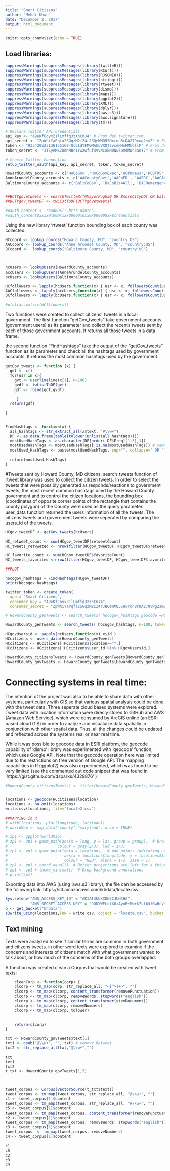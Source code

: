 ---
title: "Smart Citizens"
author: "Mehdi Khan"
date: "December 2, 2017"
output: html_document
---

```{r setup, include=FALSE}
knitr::opts_chunk$set(echo = TRUE)

```

## Load libraries:
```{r}
suppressWarnings(suppressMessages(library(twitteR)))
suppressWarnings(suppressMessages(library(RCurl)))
suppressWarnings(suppressMessages(library(RJSONIO)))
suppressWarnings(suppressMessages(library(stringr)))
suppressWarnings(suppressMessages(library(rtweet)))
suppressWarnings(suppressMessages(library(dismo)))
suppressWarnings(suppressMessages(library(maps)))
suppressWarnings(suppressMessages(library(ggplot2)))
suppressWarnings(suppressMessages(library(XML)))
suppressWarnings(suppressMessages(library(dplyr)))
suppressWarnings(suppressMessages(library(aws.s3)))
suppressWarnings(suppressMessages(library(aws.signature)))
suppressWarnings(suppressMessages(library(tm)))
```



```{r}
# Declare Twitter API Credentials
api_key <- "A9eKfCoyxZ1lLmffq3zXhCmJ4" # From dev.twitter.com
api_secret <- "ZpWhiYaPqfa2SGqzM2iZ4rJBQeWMQ5SHxron8rDA279vwg2smZ" # From dev.twitter.com
token <- "933420523136135169-Qc5IdYFMGMAhLVROTzvceNHsHMkbllP" # From dev.twitter.com
token_secret <- "JTSyeMSZUmhMBc1YwXwfuf4VVNCxBN0Nw3uMdMNh3aoY7" # From dev.twitter.com

# Create Twitter Connection
setup_twitter_oauth(api_key, api_secret, token, token_secret)

HowardCounty_accounts <- c('HoCoGov','HoCoGovExec','HCPDNews','HCDFRS','HC_JonWeinstein','HoCoBOEMaryland','JenTerrasa')
AnneArundelCounty_accounts <- c('AACountyGovt','AACoFD', 'AAEDC','AACAnimalCtrl','ClerkAA','AAHealth','AACoDPW','AACO_OEM','AACOPD','RecParks')
BaltimoreCounty_accounts <- c('BaltCoGov', 'BaCoBiz4All', 'BACOemergency', 'BACOPoliceFire','tourismBACO')


##BCTYgovetweets <- searchTwitteR("@MayorPugh50 OR BmoreCityDOT OR baltimore311 OR BaltimoreOEM OR BaltimoreDPW OR BMore_Healthy OR OIG_Baltimore OR 'Baltimore city' OR 'city of Baltimore'",  n=2000, lang="en", since="2017-01-20")
##BCTYgov_tweetDF <- twListToDF(BCTYgovetweets)

#oauth_content <- readRDS('.httr-oauth')
#oauth_content$xxxx0x000xxxx00000x0xx0x000000xx$credentials

```
Using the new library 'rtweet' function bounding box of each county was collected:
```{r}
HCcoord <- lookup_coords("Howard County, MD", "country:US")
AACcoord <- lookup_coords("Anne Arundel County, MD", "country:US")
BCcoord <-  lookup_coords("Baltimore County, MD", "country:US")

 
```



```{r}
hcUsers <- lookupUsers(HowardCounty_accounts)
accUsers <- lookupUsers(AnneArundelCounty_accounts)
bcUsers <- lookupUsers(BaltimoreCounty_accounts)

HCfollowers <- lapply(hcUsers,function(x) { usr <- x; followersCount(usr) })
AACfollowers <- lapply(accUsers,function(x) { usr <- x; followersCount(usr) })
BCfollowers <- lapply(bcUsers,function(x) { usr <- x; followersCount(usr) })

#plot(as.matrix(HCfllowers))


```


Two functions were created to collect citizens' tweets in a local government. The first function "getGov_tweets" take government accounts (government users) as its parameter and collect the  recents   tweets sent by each of those government accounts. It returns all those tweets in a data frame.  


the second function "FindHashtags" take the output of the "getGov_tweets" function as its parameter  and check all the hashtags used by government accounts. It returns the most common hashtags used by the government.

```{r}

getGov_tweets <- function (x) {
  gdf <- c()
  for(usr in x){
    gvt <- userTimeline(x[1], n=100)
    gvdf <- twListToDF(gvt)
    gdf <- rbind(gdf,gvdf)

     }
  return(gdf)
  
}


FindHashtags <- function(x) {
  all_hashtags <- str_extract_all(x$text, "#\\w+")
  DF <- as.data.frame(table(tolower(unlist(all_hashtags))))
  mostUsedHashTags <- as.character(DF[order(-DF$Freq)[1:3],1])
  mostUsedHashTags <- mostUsedHashTags[!is.na(mostUsedHashTags)] # remove NA if less than 10
  mostUsed_HashTags <- paste(mostUsedHashTags, sep="", collapse=" OR ") 
  
  return(mostUsed_HashTags)
}

```


#Tweets sent by Howard County, MD citizens:
search_tweets function of rtweet library was used to collect the citizen tweets. In order to select  the tweets that were possibly generated as responds/reactions to government tweets,  the most recent common hashtags used by the Howard County government and to control the citizen locations, the bounding box (coordinates of opposite corner points  of the rectangle that contains the county polygon) of the County were used as the query parameter. user_data function returned the users information of all the tweets. The citizens tweets and government tweets were seperated by comparing the users_id of the tweets.
```{r}
HCgov_tweetDF <- getGov_tweets(hcUsers)

HC_retweet_count <- sum(HCgov_tweetDF$retweetCount)
HC_tweets_retwweted <- nrow(filter(HCgov_tweetDF,!HCgov_tweetDF$retweetCount==0))

HC_favorite_count <- sum(HCgov_tweetDF$favoriteCount)
HC_tweets_favorited <-nrow(filter(HCgov_tweetDF,!HCgov_tweetDF$favoriteCount==0))

##PLOT

hocogov_hashtags = FindHashtags(HCgov_tweetDF)
print(hocogov_hashtags)

twitter_token <- create_token(
  app = "Smart Citizens",
  consumer_key = "A9eKfCoyxZ1lLmffq3zXhCmJ4",
  consumer_secret = "ZpWhiYaPqfa2SGqzM2iZ4rJBQeWMQ5SHxron8rDA279vwg2smZ")

# HowardCounty_genTweets <- search_tweets( hocogov_hashtags,geocode =HCcoord, n=100, token=twitter_token, type = "mixed" )

HowardCounty_genTweets <- search_tweets( hocogov_hashtags, n=100, token=twitter_token, type = "mixed" )

HCgovUsersid <- sapply(hcUsers,function(x) x$id )
HCcitizens <- users_data(HowardCounty_genTweets)
HCcitizens <- HCcitizens[!HCcitizens$location=="",]
HCcitizens <- HCcitizens[!HCcitizens$user_id %in% HCgovUsersid,]

HowardCounty_citizensTweets <- HowardCounty_genTweets[HowardCounty_genTweets$user_id %in% HCcitizens$user_id,]
HowardCounty_govTweets <- HowardCounty_genTweets[HowardCounty_genTweets$user_id %in% HCgovUsersid,]
```

# Connecting systems in real time:

The intention of the project was also to be able to share data with other systems, particularly with GIS so that various spatial analysis could be done with the tweet data. Three seperate cloud based systems were explored. Tweet data  with location information were direcly stored to GitHub and AWS (Amazon Web Service), which were consumed by ArcGIS online (an ESRI based cloud GIS) in order to analyze and visualuize data spatially in conjunction with other spatial data. Thus, all the changes could be updated and reflected across the systems real or near real time.

While it was possible to geocode data in ESRI platform, the geocode capability of 'dismo' library was experimented with 'geocode' function, which uses Google API. Note that the geocode operation here was limited due to the restrictions on free version of Google API. The mapping capabilities in R (ggplot2) was also experimented, which was found to be very limited (see the commented out code snippet that was found in 'https://gist.github.com/dsparks/4329876' )

```{r}
#HowardCounty_citizensTweets1 <- filter(HowardCounty_genTweets, HowardCounty_genTweets$user_id %in% HCcitizens$user_id)


locations <- geocode(HCcitizens$location) 
locations <- na.omit(locations)
write.csv(locations, file="locate2.csv")

##MAPPING in R 
# with(locations, plot(longitude, latitude))
# worldMap <- map_data("county","maryland", wrap = TRUE) 

# zp1 <- ggplot(worldMap)
# zp1 <- zp1 + geom_path(aes(x = long, y = lat, group = group),  # Draw map
#                      colour = gray(2/3), lwd = 1/3)
# zp1 <- zp1 + geom_point(data = locations,  # Add points indicating users
#                         aes(x = locations$longitude, y = locations$latitude),
#                         colour = "RED", alpha = 1/2, size = 1)
# zp1 <- zp1 + coord_equal()  # Better projections are left for a future post
# zp1 <- zp1 + theme_minimal()  # Drop background annotations
# print(zp1)


```


Exporting data into AWS (using 'aws.s3'library), the file can be accessed by the following link: https://s3.amazonaws.com/khdata/locate.csv

```{r}
Sys.setenv("AWS_ACCESS_KEY_ID" = "AKIAI4UUKXKN3CJUN3HA",
           "AWS_SECRET_ACCESS_KEY" = "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")
b <- get_bucket("khdata")
s3write_using(locations,FUN = write.csv, object = "locate.csv", bucket = b )
```

## Text mining
Texts were analyzed to see if similar terms are common in both government and citizens tweets. in other word texts were explored to examine if the concerns and interests of citizens match with what government wanted to talk about, or how much of the concerns of the both groups overlapped.

A function was created  clean a Corpus that would be created with tweet texts:

```{r}
    cleanCorp <- function(corp) {
    clcorp <- tm_map(corp, str_replace_all, "<[^>]+>", "")
    clcorp <- tm_map(clcorp, content_transformer(removePunctuation))
    clcorp <- tm_map(clcorp, removeWords, stopwords("english"))
    clcorp <- tm_map(clcorp, content_transformer(stemDocument))
    clcorp <- tm_map(clcorp, removeNumbers)
    clcorp <- tm_map(clcorp, tolower)
    
    
    return(clcorp)
}

txt <- HowardCounty_govTweets$text[1]
txt1 <- gsub("@\\w+", "", txt) # remove Retweet
txt2 <- str_replace_all(txt,"@\\w+","")

txt
txt1
txt2
t_txt <- HowardCounty_govTweets[1,5]



tweet_corpus <- Corpus(VectorSource(t_txt$text))
tweet_corpus <- tm_map(tweet_corpus, str_replace_all, "@\\w+", "")
c1 <- tweet_corpus[1]$content
tweet_corpus <- tm_map(tweet_corpus, str_replace_all, "#\\w+", "")
c5 <- tweet_corpus[1]$content
tweet_corpus <- tm_map(tweet_corpus, content_transformer(removePunctuation))
c2 <- tweet_corpus[1]$content
tweet_corpus <- tm_map(tweet_corpus, removeWords, stopwords("english"))
c3 <- tweet_corpus[1]$content
tweet_corpus  <- tm_map(tweet_corpus, removeNumbers)
c4 <- tweet_corpus[1]$content

c1
c5
c2
c3
c4

```



